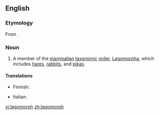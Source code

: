 ==English==

===Etymology===
From {{etyl|NL.}} {{term|Lagomorpha|lang=la}}.

===Noun===
{{wikipedia}}
{{en-noun}}

# A member of the [[mammal]]ian [[taxonomic]] [[order]], [[Lagomorpha]], which includes [[hare]]s, [[rabbit]]s, and [[pika]]s.

====Translations====
{{trans-top|member of the mammalian taxonomic order, Lagomorpha, which includes hares, rabbits, and pikas}}
* Finnish: {{t-|fi|jäniseläin}}
{{trans-mid}}
* Italian: {{t-|it|lagomorfo}}
{{trans-bottom}}

[[vi:lagomorph]]
[[zh:lagomorph]]